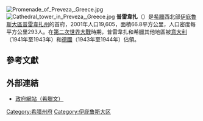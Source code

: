 {{Infobox Greek Dimos
  |name = 普雷韋扎
  |name_local = Πρέβεζα
  |periph = [[伊庇魯斯_(大區)|伊庇魯斯大區]]
  |prefec = 
  |population = 19605
  |population_as_of = 2001
  |area =  66.8
  |elevation = 10
  |lat_deg = 38
  |lat_min = 57
  |lon_deg = 20
  |lon_min = 44
  |postal_code = 481 00
  |area_code = 26820
  |licence = ΡΖ
  |mayor = 
  |website = http://www.dimosprevezas.gr
 |image_skyline      = 
 |caption_skyline    = 
 |city_flag          = 
 |city_seal          = 
 |districts          =  
 |party              = 
 |since              = 
 |elevation_min      = 
 |elevation_max      = 
}}
[[File:Promenade_of_Preveza,_Greece.jpg|thumb]]
[[File:Cathedral_tower_in_Preveza,_Greece.jpg|thumb]]
'''普雷韋扎'''（{{lang-el|Πρέβεζα}}）是[[希臘|希臘]]西北部[[伊庇魯斯_(大區)|伊庇魯斯大區]][[普雷韋扎州|普雷韋扎州]]的首府，2001年人口19,605，面積66.8平方公里，人口密度每平方公里293人。在[[第二次世界大戰|第二次世界大戰]]時期，普雷韋扎和希臘其他地區被[[意大利|意大利]]（1941年至1943年）和[[德國|德國]]（1943年至1944年）佔領。

== 參考文獻 ==
{{reflist}}

== 外部連結 ==
* [http://www.dimosprevezas.gr/ 政府網站（希臘文）] {{Wayback|url=http://www.dimosprevezas.gr/ |date=20100324040225 }}

{{希臘各州首府}}
{{拉丁人治下的希腊}}
{{威尼斯共和国海外领地}}
{{Authority control}}
[[Category:希腊州府|Category:希腊州府]]
[[Category:伊庇鲁斯大区|Category:伊庇鲁斯大区]]